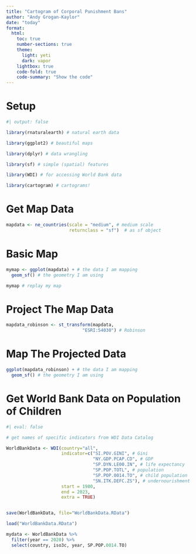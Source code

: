 ```yaml
---
title: "Cartogram of Corporal Punishment Bans"
author: "Andy Grogan-Kaylor"
date: "today"
format:
  html:
    toc: true
    number-sections: true
    theme:
      light: yeti
      dark: vapor
    lightbox: true
    code-fold: true
    code-summary: "Show the code"
---
```


# Setup

```r
#| output: false

library(rnaturalearth) # natural earth data

library(ggplot2) # beautiful maps

library(dplyr) # data wrangling

library(sf) # simple (spatial) features

library(WDI) # for accessing World Bank data

library(cartogram) # cartograms!

```

# Get Map Data

```r

mapdata <- ne_countries(scale = "medium", # medium scale
                        returnclass = "sf")  # as sf object

```

# Basic Map

```r

mymap <- ggplot(mapdata) + # the data I am mapping
  geom_sf() # the geometry I am using

mymap # replay my map

```

# Project The Map Data

```r

mapdata_robinson <- st_transform(mapdata,
                             "ESRI:54030") # Robinson

```

# Map The Projected Data

```r

ggplot(mapdata_robinson) + # the data I am mapping
  geom_sf() # the geometry I am using

```

# Get World Bank Data on Population of Children

```r
#| eval: false

# get names of specific indicators from WDI Data Catalog

WorldBankData <- WDI(country="all", 
                     indicator=c("SI.POV.GINI", # Gini
                                 "NY.GDP.PCAP.CD", # GDP
                                 "SP.DYN.LE00.IN", # life expectancy
                                 "SP.POP.TOTL", # population
                                 "SP.POP.0014.TO", # child population 
                                 "SN.ITK.DEFC.ZS"), # undernourishment
                     start = 1980, 
                     end = 2023, 
                     extra = TRUE) 


save(WorldBankData, file="WorldBankData.RData")

```

```r

load("WorldBankData.RData")

```

```r

mydata <- WorldBankData %>% 
  filter(year == 2020) %>%
  select(country, iso3c, year, SP.POP.0014.TO)

```



